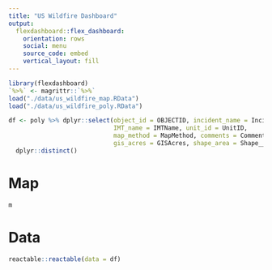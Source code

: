 ```yaml
---
title: "US Wildfire Dashboard"
output: 
  flexdashboard::flex_dashboard:
    orientation: rows
    social: menu
    source_code: embed
    vertical_layout: fill
---
```


```r
library(flexdashboard)
`%>%` <- magrittr::`%>%`
load("./data/us_wildfire_map.RData")
load("./data/us_wildfire_poly.RData")

df <- poly %>% dplyr::select(object_id = OBJECTID, incident_name = IncidentName,
                             IMT_name = IMTName, unit_id = UnitID,
                             map_method = MapMethod, comments = Comments,
                             gis_acres = GISAcres, shape_area = Shape__Area, global_id_2 = GlobalID_2) %>%
  dplyr::distinct()
```

Map
===================================== 

```r
m
```

Data
===================================== 
```r


reactable::reactable(data = df)
```



